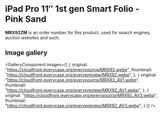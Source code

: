 
# iPad Pro 11″ 1st gen Smart Folio - Pink Sand

<Callout type='info' emoji='👉🏻'>**MRX92ZM** is an order number for this product, used for search engines, auction websites and such.</Callout>

## Image gallery

<GalleryComponent
    images={[
      {
        original: "https://cloudfront.everycase.org/everysource/MRX92.webp",
        thumbnail: "https://cloudfront.everycase.org/everypreview/MRX92.webp",
      },
      {
        original: "https://cloudfront.everycase.org/everysource/MRX92_AV1.webp",
        thumbnail: "https://cloudfront.everycase.org/everypreview/MRX92_AV1.webp",
      },
      {
        original: "https://cloudfront.everycase.org/everysource/MRX92_AV3.webp",
        thumbnail: "https://cloudfront.everycase.org/everypreview/MRX92_AV3.webp",
      }
    ]}
  />
